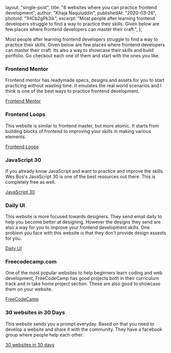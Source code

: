 
  layout: "single-post",
  title: "6 websites where you can practice frontend development",
  author: "Khaja Naquiuddin",
  publishedAt: "2020-03-26",
  photoId: "1HCb2gPk3ik",
  excerpt:
    "Most people after learning frontend developers struggle to find a way to practice their skills. Given below are few places where frontend developers can master their craft.",
};


Most people after learning frontend developers struggle to find a way to
practice their skills. Given below are few places where frontend developers can
master their craft. Its also a way to showcase their skills and build portfolio.
Go checkout each one of them and start with the ones you like.

### Frontend Mentor

Frontend mentor has readymade specs, designs and assets for you to start
practicing without wasting time. It emulates the real world scenarios and I
think is one of the best ways to practice frontend development.

[Frontend Mentor](https://www.frontendmentor.io/)

### Frontend Loops

This website is similar to frontend master, but more atomic. It starts from
building blocks of frontend to improving your skills in making various elements.

[Frontend Loops](https://frontloops.io/)

### JavaScript 30

If you already know JavaScript and want to practice and improve the skills. Wes
Bos's JavaScript 30 is one of the best resources out there. This is completely
free as well.

[JavaScript 30](https://javascript30.com/)

### Daily UI

This website is more focused towards designers. They send email daily to help
you become better at designing. However the designs they send are also a way for
you to improve your frontend development skills. One problem you face with this
website is that they don't provide design assests for you.

[Daily UI](http://www.dailyui.co/)

### Freecodecamp.com

One of the most popular websites to help beginners learn coding and web
development, FreeCodeCamp has good projects both in their curriculum track and
in take home project section. These are also good to showcase them on your
website.

[FreeCodeCamp](https://www.freecodecamp.org/)

### 30 websites in 30 Days

This website sends you a prompt everyday. Based on that you need to develop a
website and share it with the community. They have a facebook group where people
help each other.

[30 websites in 30 days](http://www.subscribepage.com/30days30sites)

